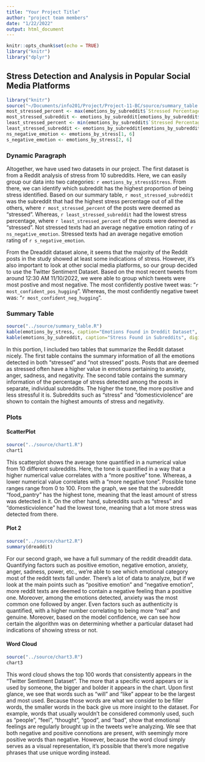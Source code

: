 ```yaml
---
title: "Your Project Title"
author: "project team members"
date: "1/22/2022"
output: html_document
---
```


```r
knitr::opts_chunk$set(echo = TRUE)
library("knitr")
library("dplyr")

```
## Stress Detection and Analysis in Popular Social Media Platforms


```r
library("knitr")
source("~/Documents/info201/Project/Project-11-BC/source/summary_table.R")
most_stressed_percent <- max(emotions_by_subreddit$`Stressed Percentage`)
most_stressed_subreddit <- emotions_by_subreddit[emotions_by_subreddit$`Stressed Percentage` == most_stressed_percent, 1]
least_stressed_percent <- min(emotions_by_subreddit$`Stressed Percentage`)
least_stressed_subreddit <- emotions_by_subreddit[emotions_by_subreddit$`Stressed Percentage` == least_stressed_percent, 1]
ns_negative_emotion <- emotions_by_stress[1, 6]
s_negative_emotion <- emotions_by_stress[2, 6]
```

### Dynamic Paragraph

Altogether, we have used two datasets in our project. The first dataset is from a Reddit analysis of stress from 10 subreddits. Here, we can easily group our data into two categories:  `r emotions_by_stress$Stress`. From there, we can identify which subreddit has the highest proportion of being stress identified. Based on our summary table, `r most_stressed_subreddit` was the subreddit that had the highest stress percentage out of all the others, where `r most_stressed_percent` of the posts were deemed as "stressed". Whereas, `r least_stressed_subreddit` had the lowest stress percentage, where `r least_stressed_percent` of the posts were deemed as "stressed". Not stressed texts had an average negative emotion rating of `r ns_negative_emotion`. Stressed texts had an average negative emotion rating of `r s_negative_emotion`.

From the Dreaddit dataset alone, it seems that the majority of the Reddit posts in the study showed at least some indications of stress. However, it's also important to look at other social media platforms, so our group decided to use the Twitter Sentiment Dataset. Based on the most recent tweets from around 12:30 AM 11/10/2022, we were able to group which tweets were most postive and most negative. The most confidently postive tweet was: "`r most_confident_pos_hugging`". Whereas, the most confidently negative tweet was: "`r most_confident_neg_hugging`".


### Summary Table
```r
source("../source/summary_table.R")
kable(emotions_by_stress, caption="Emotions Found in Dreddit Dataset", digits=2)
kable(emotions_by_subreddit, caption="Stress Found in Subreddits", digits=2)
```
In this portion, I included two tables that summarize the Reddit dataset nicely. The first table contains the summary information of all the emotions detected in both "stressed" and "not stressed" posts. Posts that are deemed as stressed often have a higher value in emotions pertaining to anxiety, anger, sadness, and negativity. The second table contains the summary information of the percentage of stress detected among the posts in separate, individual subreddits. The higher the tone, the more positive and less stressful it is. Subreddits such as "stress" and "domesticviolence" are shown to contain the highest amounts of stress and negativity. 

### Plots

#### ScatterPlot

```r
source("../source/chart1.R")
chart1
```

This scatterplot shows the average tone quantified in a numerical value from 10 different subreddits. Here, the tone is quantified in a way that a higher numerical value correlates with a "more positive" tone. Whereas, a lower numerical value correlates with a "more negative tone". Possible tone ranges range from 0 to 100. From the graph, we see that the subreddit "food_pantry" has the highest tone, meaning that the least amount of stress was detected in it. On the other hand, subreddits such as "stress" and "domesticviolence" had the lowest tone, meaning that a lot more stress was detected from there. 


#### Plot 2

```r
source("../source/chart2.R")
summary(dreaddit)
```
For our second graph, we have a full summary of the reddit dreaddit data. Quantifying factors such as positive emotion, negative emotion, anxiety, anger, sadness, power, etc., we're able to see which emotional category most of the reddit texts fall under. There's a lot of data to analyze, but if we look at the main points such as "positive emotion" and "negative emotion", more reddit texts are deemed to contain a negative feeling than a positive one. Moreover, among the emotions detected, anxiety was the most common one followed by anger. Even factors such as authenticity is quantified, with a higher number correlating to being more "real" and genuine. Moreover, based on the model confidence, we can see how certain the algorithm was on determining whether a particular dataset had indications of showing stress or not.


#### Word Cloud

```r
source("../source/chart3.R")
chart3
```
This word cloud shows the top 100 words that consistently appears in the "Twitter Sentiment Dataset". The more that a specific word appears or is used by someone, the bigger and bolder it appears in the chart. Upon first glance, we see that words such as "will" and "like" appear to be the largest and most used. Because those words are what we consider to be filler words, the smaller words in the back give us more insight to the dataset. For example, words that usually wouldn't be considered commonly used, such as "people", "feel", "thought", "good", and "bad", show that emotional feelings are regularly brought up in the tweets we're analyzing. We see that both negative and positive connotions are present, with seemingly more positive words than negative. However, because the word cloud simply serves as a visual representation, it's possible that there's more negative phrases that use unique wording instead. 


